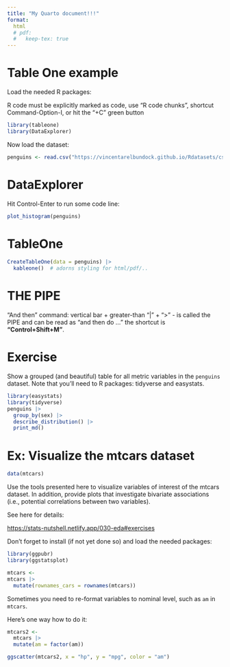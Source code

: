 ```yaml
---
title: "My Quarto document!!!"
format:
  html
  # pdf: 
  #   keep-tex: true
---
```



# Table One example


Load the needed R packages:


R code must be explicitly marked as code, use "R code chunks",
shortcut Command-Option-I, or hit the "+C" green button


```r
library(tableone)
library(DataExplorer)
```


Now load the dataset:

```r
penguins <- read.csv("https://vincentarelbundock.github.io/Rdatasets/csv/palmerpenguins/penguins.csv")  # hit command-enter
```



# DataExplorer


Hit Control-Enter to run some code line:

```r
plot_histogram(penguins)
```




# TableOne

```r
CreateTableOne(data = penguins) |>
  kableone()  # adorns styling for html/pdf/..
```


# THE PIPE

"And then" command: vertical bar + greater-than "|" + ">" -
is called the PIPE
and can be read as "and then do ..."
the shortcut is **"Control+Shift+M"**.



# Exercise

Show a grouped (and beautiful) table for all metric variables in the `penguins` dataset.
Note that you'll need to R packages: tidyverse and easystats.



```r
library(easystats)
library(tidyverse)
penguins |> 
  group_by(sex) |> 
  describe_distribution() |> 
  print_md()
```






# Ex: Visualize the mtcars dataset

```r
data(mtcars)
```


Use the tools presented here to visualize variables of interest of the mtcars dataset. In addition, provide plots that investigate bivariate associations (i.e., potential correlations between two variables).

See here for details:

<https://stats-nutshell.netlify.app/030-eda#exercises>

Don't forget to install (if not yet done so) and load the needed packages:

```r
library(ggpubr)
library(ggstatsplot)
```


```r
mtcars <- 
mtcars |> 
  mutate(rownames_cars = rownames(mtcars))
```



Sometimes you need to re-format variables to nominal level, such as `am` in `mtcars`.

Here's one way how to do it:


```r
mtcars2 <-
  mtcars |> 
  mutate(am = factor(am))
```



```r
ggscatter(mtcars2, x = "hp", y = "mpg", color = "am")
```


